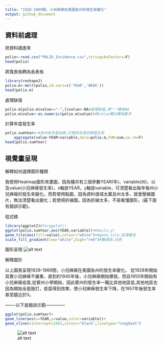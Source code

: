 ```yaml
---
title: "1928-1969間，小兒麻痺在美國各州的發生率變化"
output: github_document
---
```


## 資料前處理

把資料讀進來
```r
polio<-read.csv("POLIO_Incidence.csv",stringsAsFactors=F)
head(polio)

```

將寬表格轉為長表格
```r
library(reshape2)
polio.m<-melt(polio,id.vars=c('YEAR','WEEK'))
head(polio.m)
```

處理缺值
```r
polio.m[polio.m$value=="-",]$value<-NA#處理缺值,將"-"轉為NA
polio.m$value<-as.numeric(polio.m$value)#將value欄位轉為數字
```

計算年度發生率
```r
polio.sumYear<-#各州各年度加總,計算該年度的總發生率
    aggregate(value~YEAR+variable,data=polio.m,FUN=sum,na.rm=F)
head(polio.sumYear)
```


## 視覺畫呈現
解釋如何選擇圖形種類

我使用Heatmap圖形來畫圖，因為種共有三個參數YEAR(年)、variable(州)，以及value(小兒麻痺發生率)，x軸放YEAR，y軸放variable，可清楚看出每年每州小兒麻痺的發生率變化。而若使用點圖，因為資料值域太廣且州太多，就會壓縮圖片，無法清楚看出變化；若使用折線圖，因為折線太多，不易看懂圖形，(最下面有錯誤示範)。



程式碼
```r
library(ggplot2)#forggplot()
ggplot(polio.sumYear,aes(YEAR,variable))+#aes(x,y)
geom_tile(aes(fill=value),colour="white")+#geom_tile:區塊著色
scale_fill_gradient(low="white",high="red")#數值低:白色

```

圖形呈現
![alt text](https://github.com/yushan9620/images/blob/master/6-1.png)



解釋圖形

以上圖表呈現1928-1969間，小兒麻痺在美國各州的發生率變化。
從1928年開始其實小兒麻痺不嚴重，直到約1945年後，小兒麻痺開始爆發。而自1955年開始有小兒麻痺疫苗,從賓州小學開始，因此賓州的發生率一職比其他地區低,其他地區也因為開始全面施打，疫苗得到效果，使小兒麻痺發生率下降，在1957年後發生率甚至趨近於0。



-------以下是錯誤示範--------------

```r
ggplot(polio.sumYear)+
geom_line(aes(x=YEAR,y=value,color=variable))+
geom_vline(xintercept=1955,colour="black",linetype="longdash")
```
![alt text](https://github.com/yushan9620/images/blob/master/6-2.png)